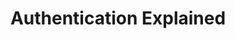 ---
title: 'Authentication Explained'
description: 'Understand the authentication mechanisms supported by Amplication, crucial for securing enterprise applications.'
icon: 'users-rectangle'
---